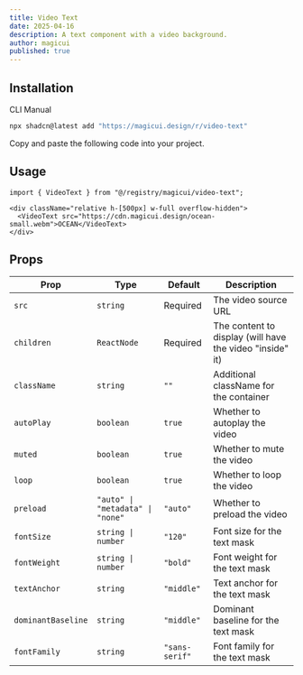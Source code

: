 ```yaml
---
title: Video Text
date: 2025-04-16
description: A text component with a video background.
author: magicui
published: true
---
```


<ComponentPreview name="video-text-demo" />

## Installation

<Tabs defaultValue="cli">

<TabsList>
  <TabsTrigger value="cli">CLI</TabsTrigger>
  <TabsTrigger value="manual">Manual</TabsTrigger>
</TabsList>
<TabsContent value="cli">

```bash
npx shadcn@latest add "https://magicui.design/r/video-text"
```

</TabsContent>

<TabsContent value="manual">

<Steps>

<Step>Copy and paste the following code into your project.</Step>

<ComponentSource name="video-text" />

</Steps>

</TabsContent>

</Tabs>

## Usage

```tsx
import { VideoText } from "@/registry/magicui/video-text";
```

```tsx
<div className="relative h-[500px] w-full overflow-hidden">
  <VideoText src="https://cdn.magicui.design/ocean-small.webm">OCEAN</VideoText>
</div>
```

## Props

| Prop               | Type                             | Default        | Description                                              |
| ------------------ | -------------------------------- | -------------- | -------------------------------------------------------- |
| `src`              | `string`                         | Required       | The video source URL                                     |
| `children`         | `ReactNode`                      | Required       | The content to display (will have the video "inside" it) |
| `className`        | `string`                         | `""`           | Additional className for the container                   |
| `autoPlay`         | `boolean`                        | `true`         | Whether to autoplay the video                            |
| `muted`            | `boolean`                        | `true`         | Whether to mute the video                                |
| `loop`             | `boolean`                        | `true`         | Whether to loop the video                                |
| `preload`          | `"auto" \| "metadata" \| "none"` | `"auto"`       | Whether to preload the video                             |
| `fontSize`         | `string \| number`               | `"120"`        | Font size for the text mask                              |
| `fontWeight`       | `string \| number`               | `"bold"`       | Font weight for the text mask                            |
| `textAnchor`       | `string`                         | `"middle"`     | Text anchor for the text mask                            |
| `dominantBaseline` | `string`                         | `"middle"`     | Dominant baseline for the text mask                      |
| `fontFamily`       | `string`                         | `"sans-serif"` | Font family for the text mask                            |
